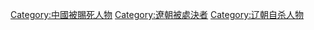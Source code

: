 {{DEFAULTSORT:L遼朝被賜死人物}}
[[Category:中國被賜死人物|Category:中國被賜死人物]]
[[Category:遼朝被處決者|Category:遼朝被處決者]]
[[Category:辽朝自杀人物|Category:辽朝自杀人物]]
